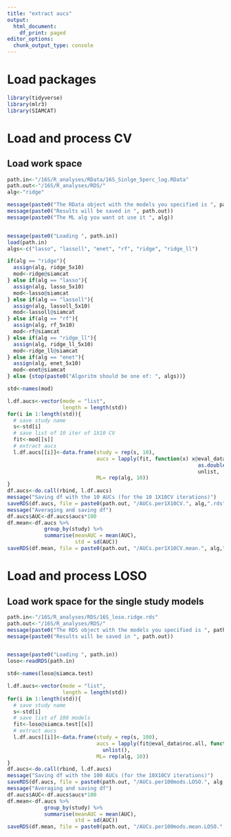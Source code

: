 ```yaml
---
title: "extract aucs"
output:
  html_document:
    df_print: paged
editor_options: 
  chunk_output_type: console
---
```


# Load packages

```r
library(tidyverse)
library(mlr3)
library(SIAMCAT)
```

# Load and process CV
## Load work space     
```r
path.in<-"/16S/R_analyses/RData/16S_Sinlge_5perc_log.RData" 
path.out<-"/16S/R_analyses/RDS/"  
alg<-"ridge" 

message(paste0("The RData object with the models you specified is ", path.in))
message(paste0("Results will be saved in ", path.out))
message(paste0("The ML alg you want ot use it ", alg))


message(paste0("Loading ", path.in))
load(path.in)
algs<-c("lasso", "lassoll", "enet", "rf", "ridge", "ridge_ll")

if(alg == "ridge"){
  assign(alg, ridge_5x10)
  mod<-ridge@siamcat
} else if(alg == "lasso"){
  assign(alg, lasso_5x10)
  mod<-lasso@siamcat
} else if(alg == "lassoll"){
  assign(alg, lassoll_5x10)
  mod<-lassoll@siamcat
} else if(alg == "rf"){
  assign(alg, rf_5x10)
  mod<-rf@siamcat
} else if(alg == "ridge_ll"){
  assign(alg, ridge_ll_5x10)
  mod<-ridge_ll@siamcat
} else if(alg == "enet"){
  assign(alg, enet_5x10)
  mod<-enet@siamcat
} else {stop(paste0("Algoritm should be one of: ", algs))}

std<-names(mod)

l.df.aucs<-vector(mode = "list",
                  length = length(std))
for(i in 1:length(std)){
  # save study name
  s<-std[i]
  # save list of 10 iter of 1X10 CV
  fit<-mod[[s]]
  # extract aucs
  l.df.aucs[[i]]<-data.frame(study = rep(s, 10),
                             aucs = lapply(fit, function(x) x@eval_data$roc$auc %>% 
                                                              as.double()) %>% 
                                                              unlist,
                             ML= rep(alg, 10))
}
df.aucs<-do.call(rbind, l.df.aucs)
message("Saving df with the 10 AUCs (for the 10 1X10CV iterations)")
saveRDS(df.aucs, file = paste0(path.out, "/AUCs.per1X10CV.", alg,".rds"))
message("Averaging and saving df")
df.aucs$AUC<-df.aucs$aucs*100
df.mean<-df.aucs %>%
            group_by(study) %>%
            summarise(meanAUC = mean(AUC),
                      std = sd(AUC))
saveRDS(df.mean, file = paste0(path.out, "/AUCs.per1X10CV.mean.", alg,".rds"))

```

# Load and process LOSO
## Load work space for the single study models    
```r
path.in<-"/16S/R_analyses/RDS/16S_loso.ridge.rds" 
path.out<-"/16S/R_analyses/RDS/" 
message(paste0("The RDS object with the models you specified is ", path.in))
message(paste0("Results will be saved in ", path.out))


message(paste0("Loading ", path.in))
loso<-readRDS(path.in)

std<-names(loso@siamca.test)

l.df.aucs<-vector(mode = "list",
                  length = length(std))
for(i in 1:length(std)){
  # save study name
  s<-std[i]
  # save list of 100 models
  fit<-loso@siamca.test[[s]]
  # extract aucs
  l.df.aucs[[i]]<-data.frame(study = rep(s, 100),
                             aucs = lapply(fit@eval_data$roc.all, function(x) as.double(x$auc)) %>%
                               unlist(),
                             ML= rep(alg, 10))
}
df.aucs<-do.call(rbind, l.df.aucs)
message("Saving df with the 100 AUCs (for the 10X10CV iterations)")
saveRDS(df.aucs, file = paste0(path.out, "/AUCs.per100mods.LOSO.", alg,".rds"))
message("Averaging and saving df")
df.aucs$AUC<-df.aucs$aucs*100
df.mean<-df.aucs %>%
            group_by(study) %>%
            summarise(meanAUC = mean(AUC),
                      std = sd(AUC))
saveRDS(df.mean, file = paste0(path.out, "/AUCs.per100mods.mean.LOSO.", alg,".rds"))

```
